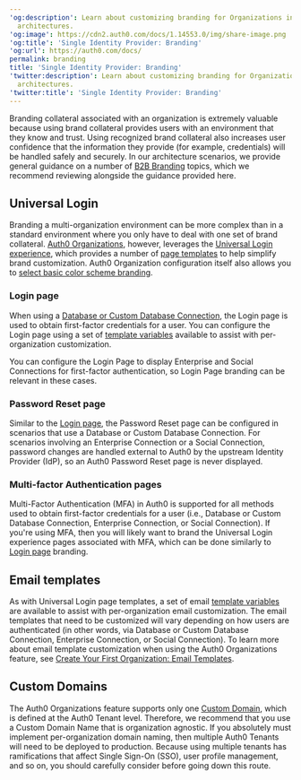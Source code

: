 ```yaml
---
'og:description': Learn about customizing branding for Organizations in multi-tenant
  architectures.
'og:image': https://cdn2.auth0.com/docs/1.14553.0/img/share-image.png
'og:title': 'Single Identity Provider: Branding'
'og:url': https://auth0.com/docs/
permalink: branding
title: 'Single Identity Provider: Branding'
'twitter:description': Learn about customizing branding for Organizations in multi-tenant
  architectures.
'twitter:title': 'Single Identity Provider: Branding'
---
```

Branding collateral associated with an organization is extremely valuable because using brand collateral provides users with an environment that they know and trust. Using recognized brand collateral also increases user confidence that the information they provide (for example, credentials) will be handled safely and securely. In our architecture scenarios, we provide general guidance on a number of [B2B Branding](/docs/get-started/architecture-scenarios/business-to-business/branding) topics, which we recommend reviewing alongside the guidance provided here.

## Universal Login

Branding a multi-organization environment can be more complex than in a standard environment where you only have to deal with one set of brand collateral. [Auth0 Organizations](/docs/manage-users/organizations/organizations-overview), however, leverages the [Universal Login experience](/docs/authenticate/login/auth0-universal-login/universal-login-vs-classic-login/universal-experience), which provides a number of [page templates](/docs/customize/login-pages/universal-login/customize-templates) to help simplify brand customization. Auth0 Organization configuration itself also allows you to [select basic color scheme branding](/docs/manage-users/organizations/configure-organizations/create-organizations).

### Login page

When using a [Database or Custom Database Connection](/docs/authenticate/database-connections), the Login page is used to obtain first-factor credentials for a user. You can configure the Login page using a set of [template variables](/docs/manage-users/organizations/create-first-organization) available to assist with per-organization customization.

<Callout icon="file-lines" color="#0EA5E9" iconType="regular">

You can configure the Login Page to display Enterprise and Social Connections for first-factor authentication, so Login Page branding can be relevant in these cases.

</Callout>

### Password Reset page

Similar to the [Login page](#login-page), the Password Reset page can be configured in scenarios that use a Database or Custom Database Connection. For scenarios involving an Enterprise Connection or a Social Connection, password changes are handled external to Auth0 by the upstream <Tooltip tip="Identity Provider (IdP): Service that stores and manages digital identities." cta="View Glossary" href="/docs/glossary?term=Identity+Provider">Identity Provider</Tooltip> (IdP), so an Auth0 Password Reset page is never displayed.

### Multi-factor Authentication pages

<Tooltip tip="Multi-factor authentication (MFA): User authentication process that uses a factor in addition to username and password such as a code via SMS." cta="View Glossary" href="/docs/glossary?term=Multi-Factor+Authentication">Multi-Factor Authentication</Tooltip> (MFA) in Auth0 is supported for all methods used to obtain first-factor credentials for a user (i.e., Database or Custom Database Connection, Enterprise Connection, or Social Connection). If you're using MFA, then you will likely want to brand the <Tooltip tip="Universal Login: Your application redirects to Universal Login, hosted on Auth0's Authorization Server, to verify a user's identity." cta="View Glossary" href="/docs/glossary?term=Universal+Login">Universal Login</Tooltip> experience pages associated with MFA, which can be done similarly to [Login page](#login-page) branding.

## Email templates

As with Universal Login page templates, a set of email [template variables](/docs/customize/email/email-templates) are available to assist with per-organization email customization. The email templates that need to be customized will vary depending on how users are authenticated (in other words, via Database or Custom Database Connection, Enterprise Connection, or Social Connection). To learn more about email template customization when using the Auth0 Organizations feature, see [Create Your First Organization: Email Templates](/docs/manage-users/organizations/create-first-organization).

## Custom Domains

The Auth0 Organizations feature supports only one [Custom Domain](/docs/customize/custom-domains), which is defined at the Auth0 Tenant level. Therefore, we recommend that you use a <Tooltip tip="Custom Domain: Third-party domain with a specialized, or vanity, name." cta="View Glossary" href="/docs/glossary?term=Custom+Domain">Custom Domain</Tooltip> Name that is organization agnostic. If you absolutely must implement per-organization domain naming, then multiple Auth0 Tenants will need to be deployed to production. Because using multiple tenants has ramifications that affect <Tooltip tip="Single Sign-On (SSO): Service that, after a user logs into one applicaton, automatically logs that user in to other applications." cta="View Glossary" href="/docs/glossary?term=Single+Sign-On">Single Sign-On</Tooltip> (SSO), user profile management, and so on, you should carefully consider before going down this route.